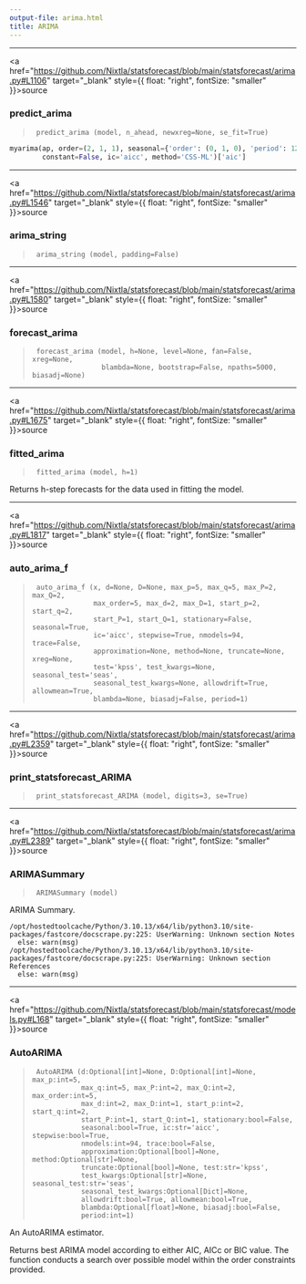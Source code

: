 ```yaml
---
output-file: arima.html
title: ARIMA
---
```



------------------------------------------------------------------------

<a
href="https://github.com/Nixtla/statsforecast/blob/main/statsforecast/arima.py#L1106"
target="_blank" style={{ float: "right", fontSize: "smaller" }}>source</a>

### predict_arima

> ``` text
>  predict_arima (model, n_ahead, newxreg=None, se_fit=True)
> ```

```python
myarima(ap, order=(2, 1, 1), seasonal={'order': (0, 1, 0), 'period': 12}, 
        constant=False, ic='aicc', method='CSS-ML')['aic']
```

------------------------------------------------------------------------

<a
href="https://github.com/Nixtla/statsforecast/blob/main/statsforecast/arima.py#L1546"
target="_blank" style={{ float: "right", fontSize: "smaller" }}>source</a>

### arima_string

> ``` text
>  arima_string (model, padding=False)
> ```

------------------------------------------------------------------------

<a
href="https://github.com/Nixtla/statsforecast/blob/main/statsforecast/arima.py#L1580"
target="_blank" style={{ float: "right", fontSize: "smaller" }}>source</a>

### forecast_arima

> ``` text
>  forecast_arima (model, h=None, level=None, fan=False, xreg=None,
>                  blambda=None, bootstrap=False, npaths=5000, biasadj=None)
> ```

------------------------------------------------------------------------

<a
href="https://github.com/Nixtla/statsforecast/blob/main/statsforecast/arima.py#L1675"
target="_blank" style={{ float: "right", fontSize: "smaller" }}>source</a>

### fitted_arima

> ``` text
>  fitted_arima (model, h=1)
> ```

Returns h-step forecasts for the data used in fitting the model.

------------------------------------------------------------------------

<a
href="https://github.com/Nixtla/statsforecast/blob/main/statsforecast/arima.py#L1817"
target="_blank" style={{ float: "right", fontSize: "smaller" }}>source</a>

### auto_arima_f

> ``` text
>  auto_arima_f (x, d=None, D=None, max_p=5, max_q=5, max_P=2, max_Q=2,
>                max_order=5, max_d=2, max_D=1, start_p=2, start_q=2,
>                start_P=1, start_Q=1, stationary=False, seasonal=True,
>                ic='aicc', stepwise=True, nmodels=94, trace=False,
>                approximation=None, method=None, truncate=None, xreg=None,
>                test='kpss', test_kwargs=None, seasonal_test='seas',
>                seasonal_test_kwargs=None, allowdrift=True, allowmean=True,
>                blambda=None, biasadj=False, period=1)
> ```

------------------------------------------------------------------------

<a
href="https://github.com/Nixtla/statsforecast/blob/main/statsforecast/arima.py#L2359"
target="_blank" style={{ float: "right", fontSize: "smaller" }}>source</a>

### print_statsforecast_ARIMA

> ``` text
>  print_statsforecast_ARIMA (model, digits=3, se=True)
> ```

------------------------------------------------------------------------

<a
href="https://github.com/Nixtla/statsforecast/blob/main/statsforecast/arima.py#L2389"
target="_blank" style={{ float: "right", fontSize: "smaller" }}>source</a>

### ARIMASummary

> ``` text
>  ARIMASummary (model)
> ```

ARIMA Summary.

``` text
/opt/hostedtoolcache/Python/3.10.13/x64/lib/python3.10/site-packages/fastcore/docscrape.py:225: UserWarning: Unknown section Notes
  else: warn(msg)
/opt/hostedtoolcache/Python/3.10.13/x64/lib/python3.10/site-packages/fastcore/docscrape.py:225: UserWarning: Unknown section References
  else: warn(msg)
```

------------------------------------------------------------------------

<a
href="https://github.com/Nixtla/statsforecast/blob/main/statsforecast/models.py#L168"
target="_blank" style={{ float: "right", fontSize: "smaller" }}>source</a>

### AutoARIMA

> ``` text
>  AutoARIMA (d:Optional[int]=None, D:Optional[int]=None, max_p:int=5,
>             max_q:int=5, max_P:int=2, max_Q:int=2, max_order:int=5,
>             max_d:int=2, max_D:int=1, start_p:int=2, start_q:int=2,
>             start_P:int=1, start_Q:int=1, stationary:bool=False,
>             seasonal:bool=True, ic:str='aicc', stepwise:bool=True,
>             nmodels:int=94, trace:bool=False,
>             approximation:Optional[bool]=None, method:Optional[str]=None,
>             truncate:Optional[bool]=None, test:str='kpss',
>             test_kwargs:Optional[str]=None, seasonal_test:str='seas',
>             seasonal_test_kwargs:Optional[Dict]=None,
>             allowdrift:bool=True, allowmean:bool=True,
>             blambda:Optional[float]=None, biasadj:bool=False,
>             period:int=1)
> ```

An AutoARIMA estimator.

Returns best ARIMA model according to either AIC, AICc or BIC value. The
function conducts a search over possible model within the order
constraints provided.

